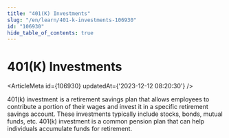 ```yaml
---
title: "401(K) Investments"
slug: "/en/learn/401-k-investments-106930"
id: "106930"
hide_table_of_contents: true
---
```



# 401(K) Investments

<ArticleMeta id={106930} updatedAt={'2023-12-12 08:20:30'} />
<div className='border-solid border-b border-t-0 my-4 border-[var(--ifm-color-gray-300)]' />

401(k) investment is a retirement savings plan that allows employees to contribute a portion of their wages and invest it in a specific retirement savings account. These investments typically include stocks, bonds, mutual funds, etc. 401(k) investment is a common pension plan that can help individuals accumulate funds for retirement.
